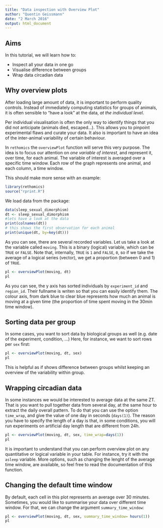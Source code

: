 ```yaml
---
title: "Data inspection with Overview Plot"
author: "Quentin Geissmann"
date: "2 March 2016"
output: html_document
---
```



Aims
----- 

In this tutorial, we will learn how to:

* Inspect all your data in one go
* Visualise difference between groups
* Wrap data circadian data

Why overview plots
----------------------------------------
After loading large amount of data, it is important to perform quality controls.
Instead of immediately computing statistics for groups of animals, it is often sensible to "have a look" at the data, *at the individual level*.

Per individual visualisation is often the only way to identify things that you did not anticipate (animals died, escaped...).
This allows you to pinpoint experimental flaws and curate your data.
It also is important to have an idea of the inter-animal variability of certain behaviour.

In `rethomics` the `overviewPlot` function will serve this very purpose.
The idea is to focus our attention on *one variable of interest*, and represent it, over time, for each animal.
The variable of interest is averaged over a specific time window. Each row of the graph represents one animal, and each column, a time window.

This should make more sense with an example:


```r
library(rethomics)
source("rprint.R")
```


We load data from the package:

```r
data(sleep_sexual_dimorphism)
dt <- sleep_sexual_dimorphism
#lets have a look at the data
print(colnames(dt))
# this shows the first observation for each animal
print(unique(dt, by=key(dt)))
```

As you can see, there are several recorded variables.
Let us take a look at the variable called `moving`. This is a binary (logical) variable, which can be `TRUE` or `FALSE`.
Note that, internally, `TRUE` is `1` and `FALSE`, `0`, so if we take the average of a logical series (vector), we get a proportion (between 0 and 1) of `TRUE`.


```r
pl <- overviewPlot(moving, dt)
pl
```

As you can see, the y axis has sorted individuals by `experiment_id` and `region_id`.
Their fullname is writen so that you can easily identify them.
The colour axis, from dark blue to clear blue represents how much an animal is moving at a given time (the proportion of time spent moving in the 30min time window).



Sorting data per group
--------------------------------

In some cases, you want to sort data by biological groups as well (e.g. date of the experiment, condition, ...)
Here, for instance, we want to sort rows per `sex` first:

```r
pl <- overviewPlot(moving, dt, sex)
pl
```

This is helpful as if shows difference between groups whilst keeping an overview of the variability within group.

Wrapping circadian data
-----------------------------------

In some instances we would be interested to average data at the same ZT. That is you want to pull together data from several day, at the same hour to extract the daily overall pattern.
To do that you can use the option `time_wrap`, and give the value of one day in seconds (`days(1)`).
The reason you have to specify the length of a day is that, in some conditions, you will run experiments on artificial day length that are different from 24h.

```r
pl <- overviewPlot(moving, dt, sex, time_wrap=days(1))
pl
```

It is important to understand that you can perform overview plot on any quantitative or logical variable in your table.
For instance, try it with the `asleep` variable.
More options, such as changing the lenght of the average time window, are available, so feel free to read the documentation of this function.

Changing the default time window
-----------------------------------

By default, each cell in this plot represents an average over 30 minutes. Sometimes, you would like to summarise your data over different time window. For that, we can change the argument `summary_time_window`:

```r
pl <- overviewPlot(moving, dt, sex, summary_time_window= hours(1))
pl
```

